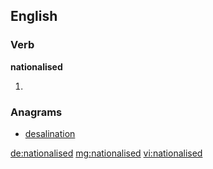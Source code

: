 ==English==

===Verb===
'''nationalised'''

# {{past of|nationalise}}

===Anagrams===
* [[desalination#English|desalination]]

[[de:nationalised]]
[[mg:nationalised]]
[[vi:nationalised]]